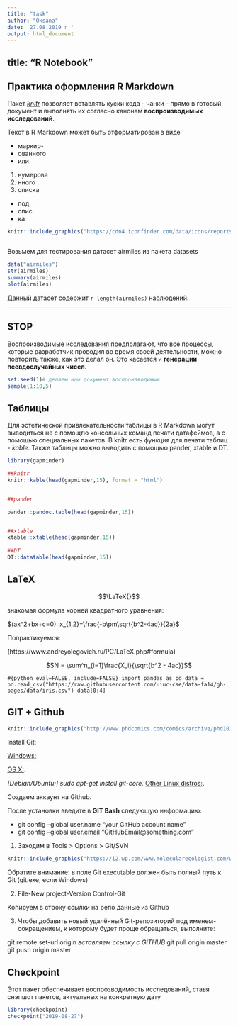 ```yaml
---
title: "task"
author: "Oksana"
date: '27.08.2019 г '
output: html_document
---
```

title: "R Notebook"
---
## Практика оформления R Markdown

Пакет [*knitr*](https://github.com/yihui/knitr) позволяет вставлять куски кода - чанки - прямо в готовый документ и выполнять их согласно канонам **воспроизводимых исследований**.

Текст в R Markdown может быть отформатирован в виде

* маркир-
* ованного
* или

1. нумерова
2. нного
3. списка
  + под
  + спис
  + ка
  
```r

knitr::include_graphics("https://cdn4.iconfinder.com/data/icons/reports-and-analytics-3/512/116-512.png")



```

Возьмем для тестирования датасет airmiles из пакета datasets

```r
data("airmiles")
str(airmiles)
summary(airmiles)
plot(airmiles)
```


Данный датасет содержит `r length(airmiles)` наблюдений.

---

## STOP

Воспроизводимые исследования предполагают, что все процессы, которые разработчик проводил во время своей деятельности, можно повторить также, как это делал он. Это касается и 
__генерации псевдослучайных чисел__.
```r
set.seed(1)# делаем наш документ воспроизводимым
sample(1:10,5)
```

## Таблицы

Для эстетической привлекательности таблицы в R Markdown могут выводиться не с помощтю консольных команд печати датафеймов, а с помощью специальных пакетов. В knitr есть функция для печати таблиц - *kable*. Также таблицы можно выводить с помощью pander, xtable и DT.

```r
library(gapminder)

##knitr
knitr::kable(head(gapminder,15), format = "html")


##pander

pander::pandoc.table(head(gapminder,15))


##xtable
xtable::xtable(head(gapminder,15))
  
##DT
DT::datatable(head(gapminder,15))
```

## LaTeX
$$\LaTeX{}$$

знакомая формула корней квадратного уравнения:

$(ax^2+bx+c=0): x_{1,2}=\frac{-b\pm\sqrt{b^2-4ac}}{2a}$

Попрактикуемся:

(https://www.andreyolegovich.ru/PC/LaTeX.php#formula)


$$N = \sum^n_{i=1}\frac{X_i}{\sqrt{b^2 - 4ac}}$$

```#{python eval=FALSE, include=FALSE}
import pandas as pd
data = pd.read_csv("https://raw.githubusercontent.com/uiuc-cse/data-fa14/gh-pages/data/iris.csv")
data[0:4]
```


## GIT + Github

```r
knitr::include_graphics("http://www.phdcomics.com/comics/archive/phd101212s.gif")

```

Install Git:

[Windows:](http://git-scm.com/download/win)


[OS X:](http://git-scm.com/download/mac).

_[Debian/Ubuntu:] sudo apt-get install git-core._
[Other Linux distros:](http://git-scm.com/download/linux).

Создаем аккаунт на Github.

После установки введите в **GIT Bash** следующую информацию:

* git config –global user.name “your GitHub account name”                                 
* git config –global user.email “GitHubEmail@something.com”


1. Заходим в Tools > Options > Git/SVN

```r
knitr::include_graphics("https://i2.wp.com/www.molecularecologist.com/wp-content/uploads/2013/11/Screenshot-2013-11-12-09.53.56-Copy1.png?w=704&ssl=1")
```


Обратите внимание: в поле Git executable должен быть полный путь к Git (git.exe, если Windows)

2. File-New project-Version Control-Git

Копируем в строку ссылки на репо данные из Github


3. Чтобы добавить новый удалённый Git-репозиторий под именем-сокращением, к которому будет проще обращаться, выполните:

git remote set-url origin _вставляем ссылку с GITHUB_
git pull origin master
git push origin master

## Checkpoint
Этот пакет обеспечивает воспрозводимость исследований, ставя снэпшот пакетов, актуальных на конкретную дату

```r

library(checkpoint)
checkpoint("2019-08-27") 
```

